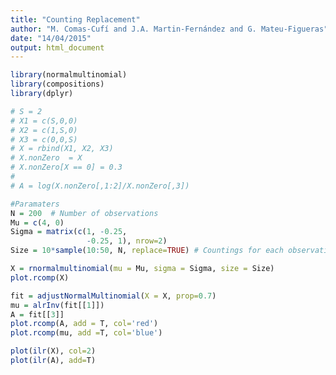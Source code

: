 ```yaml
---
title: "Counting Replacement"
author: "M. Comas-Cufí and J.A. Martin-Fernández and G. Mateu-Figueras"
date: "14/04/2015"
output: html_document
---
```



```r
library(normalmultinomial)
library(compositions)
library(dplyr)
```


```r
# S = 2
# X1 = c(S,0,0)
# X2 = c(1,S,0)
# X3 = c(0,0,S)
# X = rbind(X1, X2, X3)
# X.nonZero  = X
# X.nonZero[X == 0] = 0.3
# 
# A = log(X.nonZero[,1:2]/X.nonZero[,3])
```

```r
#Paramaters
N = 200  # Number of observations
Mu = c(4, 0)
Sigma = matrix(c(1, -0.25,
                 -0.25, 1), nrow=2)
Size = 10*sample(10:50, N, replace=TRUE) # Countings for each observation
```

```r
X = rnormalmultinomial(mu = Mu, sigma = Sigma, size = Size)
plot.rcomp(X)
```


```r
fit = adjustNormalMultinomial(X = X, prop=0.7)
mu = alrInv(fit[[1]])
A = fit[[3]]
plot.rcomp(A, add = T, col='red')
plot.rcomp(mu, add =T, col='blue')
```

```r
plot(ilr(X), col=2)
plot(ilr(A), add=T)
```